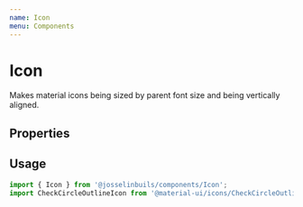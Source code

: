 ```yaml
---
name: Icon
menu: Components
---
```



# Icon

Makes material icons being sized by parent font size and being vertically
aligned.

## Properties

<Props isToggle of={Icon} />

## Usage

```js
import { Icon } from '@josselinbuils/components/Icon';
import CheckCircleOutlineIcon from '@material-ui/icons/CheckCircleOutline';
```

<Playground>
  <Icon icon={CheckCircleOutlineIcon} />
</Playground>
